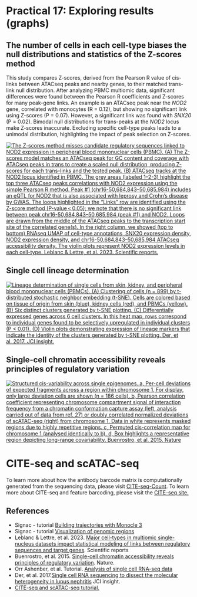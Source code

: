 # **Practical 17:** Exploring results (graphs) {.setup style="blue"}

## The number of cells in each cell-type biases the null distributions and statistics of the Z-scores method

This study compares Z-scores, derived from the Pearson R value of cis-links between ATACseq peaks and nearby genes, to their matched trans-link null distribution. After analyzing PBMC multiomic data, significant differences were found between the Pearson R coefficients and Z-scores for many peak-gene links. An example is an ATACseq peak near the *NOD2* gene, correlated with monocytes (R = 0.12), but showing no significant link using Z-scores (P = 0.07). However, a significant link was found with *SNX20* (P = 0.02). Bimodal null distributions for trans-peaks at the *NOD2* locus make Z-scores inaccurate. Excluding specific cell-type peaks leads to a unimodal distribution, highlighting the impact of peak selection on Z-scores.

[![The Z-scores method misses candidate regulatory sequences linked to NOD2 expression in peripheral blood mononuclear cells (PBMC). (A) The Z-scores model matches an ATACseq peak for GC content and coverage with ATACseq peaks in trans to create a scaled null distribution, producing Z-scores for each trans-links and the tested peak. (B) ATACseq tracks at the NOD2 locus identified in PBMC. The grey areas (labeled 1--2-3) highlight the top three ATACseq peaks correlations with NOD2 expression using the simple Pearson R method. Peak #1 (chr16-50,684,843--50,685,984) includes an eQTL for NOD2 that is also associated with leprosy and Crohn's disease by GWAS. The loops highlighted in the "Links" row are identified using the Z-score method (P-value \< 0.05); we note that there is no significant link between peak chr16-50,684,843--50,685,984 (peak #1) and NOD2. Loops are drawn from the middle of the ATACseq peaks to the transcription start site of the correlated gene(s). In the right column, we showed (top to bottom) RNAseq UMAP of cell-type annotations, SNX20 expression density, NOD2 expression density, and chr16-50,684,843--50,685,984 ATACseq accessibility density. The violin plots represent NOD2 expression levels in each cell-type. Leblanc & Lettre, et al. 2023. Scientific reports.](img/Figure1_example.png){#fig-example1}](https://www.nature.com/articles/s41598-023-31040-w/figures/1)

## Single cell lineage determination

[![Lineage determination of single cells from skin, kidney, and peripheral blood mononuclear cells (PBMCs). (A) Clustering of cells (n = 899) by t-distributed stochastic neighbor embedding (t-SNE). Cells are colored based on tissue of origin from skin (blue), kidney cells (red), and PBMCs (yellow). (B) Six distinct clusters generated by t-SNE plotting. (C) Differentially expressed genes across 6 cell clusters. In this heat map, rows correspond to individual genes found to be selectively upregulated in individual clusters (P \< 0.01). (D) Violin plots demonstrating expression of lineage markers that indicate the identity of the clusters generated by t-SNE plotting. Der, et al. 2017. JCI insight.](https://df6sxcketz7bb.cloudfront.net/manuscripts/93000/93009/medium/jci.insight.93009.f3.jpg){#fig-lupus-example}](https://insight.jci.org/articles/view/93009)

## **Single-cell chromatin accessibility reveals principles of regulatory variation**

[![Structured cis-variability across single epigenomes. a, Per-cell deviations of expected fragments across a region within chromosome 1, For display, only large deviation cells are shown (n = 186 cells). b, Pearson correlation coefficient representing chromosome compartment signal of interaction frequency from a chromatin conformation capture assay (left, analysis carried out of data from ref. 27) or doubly correlated normalized deviations of scATAC-seq (right) from chromosome 1. Data in white represents masked regions due to highly repetitive regions. c, Permuted cis-correlation map for chromosome 1 (analysed identically to b). d, Box highlights a representative region depicting long-range covariability. Buenrostro, et al. 2015. Nature](https://media.springernature.com/lw685/springer-static/image/art%3A10.1038%2Fnature14590/MediaObjects/41586_2015_Article_BFnature14590_Fig4_HTML.jpg?as=webp){#fig-epigenomic}](https://www.nature.com/articles/nature14590)

# CITE-seq and scATAC-seq

To learn more about how the antibody barcode matrix is computationally generated from the sequencing data, please visit [CITE-seq-Count](https://hoohm.github.io/CITE-seq-Count/). To learn more about CITE-seq and feature barcoding, please visit the [CITE-seq site.](https://cite-seq.com/)

## **References**

-   Signac - tutorial [Building trajectories with Monocle 3](https://stuartlab.org/signac/articles/monocle)
-   Signac - tutorial [Visualization of genomic regions](https://stuartlab.org/signac/1.13.0/articles/visualization)
-   Leblanc & Lettre, et al. 2023. [Major cell-types in multiomic single-nucleus datasets impact statistical modeling of links between regulatory sequences and target genes](https://www.nature.com/articles/s41598-023-31040-w). Scientific reports
-   Buenrostro, et al. 2015. [Single-cell chromatin accessibility reveals principles of regulatory variation](https://www.nature.com/articles/nature14590). Nature.
-   Orr Ashenber, et al. Tutorial. [Analysis of single cell RNA-seq data](https://broadinstitute.github.io/2019_scWorkshop/)
-   Der, et al. 2017.[Single cell RNA sequencing to dissect the molecular heterogeneity in lupus nephritis](https://insight.jci.org/articles/view/93009) JCI insight.
-   [CITE-seq and scATAC-seq tutorial.](https://broadinstitute.github.io/2019_scWorkshop/cite-seq-and-scatac-seq.html)
